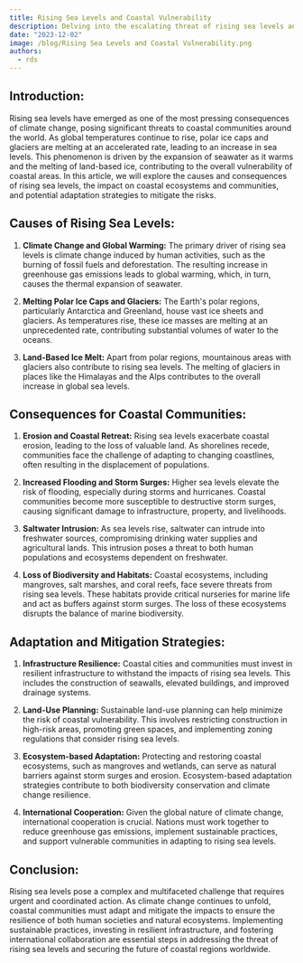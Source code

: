 ```yaml
---
title: Rising Sea Levels and Coastal Vulnerability
description: Delving into the escalating threat of rising sea levels and the consequential vulnerability of coastal regions, exploring impacts on communities, ecosystems, and strategies for resilience
date: "2023-12-02"
image: /blog/Rising Sea Levels and Coastal Vulnerability.png
authors:
  - rds
---
```


## Introduction:

Rising sea levels have emerged as one of the most pressing consequences of climate change, posing significant threats to coastal communities around the world. As global temperatures continue to rise, polar ice caps and glaciers are melting at an accelerated rate, leading to an increase in sea levels. This phenomenon is driven by the expansion of seawater as it warms and the melting of land-based ice, contributing to the overall vulnerability of coastal areas. In this article, we will explore the causes and consequences of rising sea levels, the impact on coastal ecosystems and communities, and potential adaptation strategies to mitigate the risks.

## Causes of Rising Sea Levels:

1. **Climate Change and Global Warming:**
   The primary driver of rising sea levels is climate change induced by human activities, such as the burning of fossil fuels and deforestation. The resulting increase in greenhouse gas emissions leads to global warming, which, in turn, causes the thermal expansion of seawater.

2. **Melting Polar Ice Caps and Glaciers:**
   The Earth's polar regions, particularly Antarctica and Greenland, house vast ice sheets and glaciers. As temperatures rise, these ice masses are melting at an unprecedented rate, contributing substantial volumes of water to the oceans.

3. **Land-Based Ice Melt:**
   Apart from polar regions, mountainous areas with glaciers also contribute to rising sea levels. The melting of glaciers in places like the Himalayas and the Alps contributes to the overall increase in global sea levels.

## Consequences for Coastal Communities:

1. **Erosion and Coastal Retreat:**
   Rising sea levels exacerbate coastal erosion, leading to the loss of valuable land. As shorelines recede, communities face the challenge of adapting to changing coastlines, often resulting in the displacement of populations.

2. **Increased Flooding and Storm Surges:**
   Higher sea levels elevate the risk of flooding, especially during storms and hurricanes. Coastal communities become more susceptible to destructive storm surges, causing significant damage to infrastructure, property, and livelihoods.

3. **Saltwater Intrusion:**
   As sea levels rise, saltwater can intrude into freshwater sources, compromising drinking water supplies and agricultural lands. This intrusion poses a threat to both human populations and ecosystems dependent on freshwater.

4. **Loss of Biodiversity and Habitats:**
   Coastal ecosystems, including mangroves, salt marshes, and coral reefs, face severe threats from rising sea levels. These habitats provide critical nurseries for marine life and act as buffers against storm surges. The loss of these ecosystems disrupts the balance of marine biodiversity.

## Adaptation and Mitigation Strategies:

1. **Infrastructure Resilience:**
   Coastal cities and communities must invest in resilient infrastructure to withstand the impacts of rising sea levels. This includes the construction of seawalls, elevated buildings, and improved drainage systems.

2. **Land-Use Planning:**
   Sustainable land-use planning can help minimize the risk of coastal vulnerability. This involves restricting construction in high-risk areas, promoting green spaces, and implementing zoning regulations that consider rising sea levels.

3. **Ecosystem-based Adaptation:**
   Protecting and restoring coastal ecosystems, such as mangroves and wetlands, can serve as natural barriers against storm surges and erosion. Ecosystem-based adaptation strategies contribute to both biodiversity conservation and climate change resilience.

4. **International Cooperation:**
   Given the global nature of climate change, international cooperation is crucial. Nations must work together to reduce greenhouse gas emissions, implement sustainable practices, and support vulnerable communities in adapting to rising sea levels.

## Conclusion:

Rising sea levels pose a complex and multifaceted challenge that requires urgent and coordinated action. As climate change continues to unfold, coastal communities must adapt and mitigate the impacts to ensure the resilience of both human societies and natural ecosystems. Implementing sustainable practices, investing in resilient infrastructure, and fostering international collaboration are essential steps in addressing the threat of rising sea levels and securing the future of coastal regions worldwide.